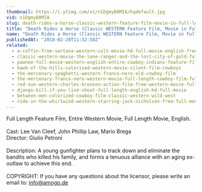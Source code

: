 ```yaml
---
thumbnail: https://i.ytimg.com/vi/n1DgmyB8MIA/hqdefault.jpg
vid: n1DgmyB8MIA
slug: death-rides-a-horse-classic-western-feature-film-movie-in-full-length-full-movies-for-free
title: "Death Rides a Horse (Classic WESTERN Feature Film, Movie in Full Length) *full movies for free*"
name: "Death Rides a Horse (Classic WESTERN Feature Film, Movie in Full Length) *full movies for free*"
publishedAt: "2018-02-20T11:32:58Z"
related:
  - a-coffin-from-sartana-western-cult-movie-hd-full-movie-english-free-cowboy-film
  - classic-western-movie-the-lone-ranger-and-the-lost-city-of-gold-full-length-english
  - pawnee-full-movie-western-english-entire-cowboy-indians-feature-film-free-full-westerns
  - hawk-of-the-hills-colorized-western-movie-silent-film-cowboys
  - the-mercenary-spaghetti-western-franco-nero-old-cowboy-film
  - the-mercenary-franco-nero-western-movie-full-length-cowboy-film-full-movie
  - red-sun-western-charles-bronson-action-film-free-western-movie-full-length-english-hd
  - django-kill-if-you-live-shoot-full-length-english-hd-full-movie
  - between-men-colorized-cowboy-film-classic-western-wild-west
  - ride-in-the-whirlwind-western-starring-jack-nicholson-free-full-movie-english-youtube-movies
---
```


Full Length Feature Film, Entire Western Movie, Full Length Movie, English.<br />
<br />
Cast: Lee Van Cleef, John Phillip Law, Mario Brega<br />
Director: Giulio Petroni<br />
<br />
Description: A young gunfighter plans to track down and eliminate the bandits who killed his family, and forms a tenuous alliance with an aging ex-outlaw to achieve this end.<br />
<br />
COPYRIGHT: If you have any questions about the licensor, please write an email to: info@amogo.de